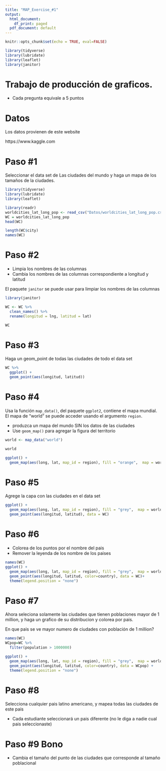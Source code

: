```yaml
---
title: "MAP_Exercise_#1"
output:
  html_document:
    df_print: paged
  pdf_document: default
---
```


```r
knitr::opts_chunk$set(echo = TRUE, eval=FALSE)
```


```r
library(tidyverse)
library(lubridate)
library(leaflet)
library(janitor)
```


#  Trabajo de producción de graficos.  

 - Cada pregunta equivale a 5 puntos
 


# Datos
Los datos provienen de este website

https://www.kaggle.com

# Paso #1
Seleccionar el data set de Las ciudades del mundo y haga un mapa de los tamaños de la ciudades.  



```r
library(tidyverse)
library(lubridate)
library(leaflet)
```

```r
library(readr)
worldcities_lat_long_pop <- read_csv("Datos/worldcities_lat_long_pop.csv")
WC = worldcities_lat_long_pop
head(WC)
```



```r

length(WC$city)
names(WC)

```

# Paso #2

- Limpia los nombres de las columnas
- Cambia los nombres de las columnas correspondiente a longitud y latitud


El paquete `janitor` se puede usar para limpiar los nombres de las columnas

```r
library(janitor)

WC <- WC %>%
  clean_names() %>%
  rename(longitud = lng, latitud = lat)

WC
```

# Paso #3

Haga un geom_point de todas las ciudades de todo el data set

```r
WC %>%
  ggplot() +
  geom_point(aes(longitud, latitud))
```



# Paso #4

Usa la función `map_data()`, del paquete `ggplot2`, contiene el mapa mundial.  El mapa de "world" se puede acceder usando el argumento `region`.

- produzca un mapa del mundo SIN los datos de las ciudades
- Use `geom_map()` para agregar la figura del territorio

```r
world <- map_data("world")

world
```


```r
ggplot() +
  geom_map(aes(long, lat, map_id = region), fill = "orange",  map = world, data = world) 
```





# Paso #5

Agrege la capa con las ciudades en el data set

```r
ggplot() +
  geom_map(aes(long, lat, map_id = region), fill = "grey",  map = world, data = world) + 
  geom_point(aes(longitud, latitud), data = WC)
```

# Paso #6

- Colorea de los puntos por el nombre del pais
- Remover la leyenda de los nombre de los paises

```r
names(WC)
ggplot() +
  geom_map(aes(long, lat, map_id = region), fill = "grey",  map = world, data = world) + 
  geom_point(aes(longitud, latitud, color=country), data = WC)+
  theme(legend.position = "none")


```

# Paso #7

Ahora seleciona solamente las ciudades que tienen poblaciones mayor de 1 million, y haga un grafico de su distribucion y colorea por pais.

En que pais se ve mayor numero de ciudades con población de 1 million?


```r
names(WC)
WCpop=WC %>% 
  filter(population > 1000000)

ggplot() +
  geom_map(aes(long, lat, map_id = region), fill = "grey",  map = world, data = world) + 
  geom_point(aes(longitud, latitud, color=country), data = WCpop) +
  theme(legend.position = "none")
```

# Paso #8

Selecciona cualquier pais latino americano, y mapea todas las ciudades de este pais

  - Cada estudiante seleccionará un pais diferente (no le diga a nadie cual pais seleccionaste)
  



# Paso #9 Bono

- Cambia el tamaño del punto de las ciudades que corresponde al tamaño poblacional



